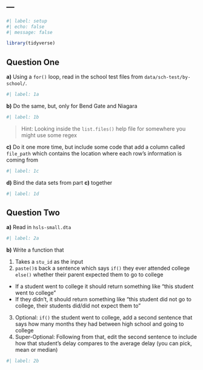 ---
---

```r
#| label: setup
#| echo: false
#| message: false

library(tidyverse)
```

## Question One

**a)** Using a `for()` loop, read in the school test files from `data/sch-test/by-school/`.

```r
#| label: 1a


```


**b)** Do the same, but, only for Bend Gate and Niagara

```r
#| label: 1b


```

> Hint: Looking inside the `list.files()` help file for somewhere you might use some regex

**c)** Do it one more time, but include some code that add a column called `file_path` which contains the location where each row's information is coming from

```r
#| label: 1c


```

**d)** Bind the data sets from part **c)** together

```r
#| label: 1d


```

## Question Two

**a)** Read in `hsls-small.dta`

```r
#| label: 2a


```

**b)** Write a function that

1. Takes a `stu_id` as the input
2. `paste()`s back a sentence which says `if()` they ever attended college `else()` whether their parent expected them to go to college
  - If a student went to college it should return something like "this student went to college"
  - If they didn't, it should return something like "this student did not go to college, their students did/did not expect them to"
3. Optional: `if()` the student went to college, add a second sentence that says how many months they had between high school and going to college
4. Super-Optional: Following from that, edit the second sentence to include how that student's delay compares to the average delay (you can pick, mean or median)

```r
#| label: 2b


```


```{=html}
<!--
Once complete, turn in the .qmd file (must render successfully) to Canvas by Tuesday 12:00pm following the lesson.
Assignments will be graded before next lesson on Wednesday in line with the grading policy outlined in the syllabus.
-->
```
